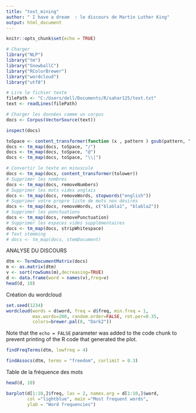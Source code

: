 ---
title: "text_mining"
author: " I have a dream  : le discours de Martin Luther King"
output: html_document
---

```{r setup, echo=FALSE}
knitr::opts_chunk$set(echo = TRUE)
```


```{r echo=FALSE}

# Charger
library("NLP")
library("tm")
library("SnowballC")
library("RColorBrewer")
library("wordcloud")
library("utf8")

```


```{r pressure, echo=FALSE}
# Lire le fichier texte
filePath <- "C:/Users/dell/Documents/R/sahar125/text.txt"
text <- readLines(filePath)

# Charger les données comme un corpus
docs <- Corpus(VectorSource(text))
```

```{r echo=FALSE}
inspect(docs)
```

```{r}
toSpace <- content_transformer(function (x , pattern ) gsub(pattern, " ", x))
docs <- tm_map(docs, toSpace, "/")
docs <- tm_map(docs, toSpace, "@")
docs <- tm_map(docs, toSpace, "\\|")
```

```{r}
# Convertir le texte en minuscule
docs <- tm_map(docs, content_transformer(tolower))
# Supprimer les nombres
docs <- tm_map(docs, removeNumbers)
# Supprimer les mots vides anglais
docs <- tm_map(docs, removeWords, stopwords("english"))
# Supprimer votre propre liste de mots non désirés
docs <- tm_map(docs, removeWords, c("blabla1", "blabla2")) 
# Supprimer les ponctuations
docs <- tm_map(docs, removePunctuation)
# Supprimer les espaces vides supplémentaires
docs <- tm_map(docs, stripWhitespace)
# Text stemming
# docs <- tm_map(docs, stemDocument)
```
ANALYSE DU DISCOURS
```{r echo=FALSE}
dtm <- TermDocumentMatrix(docs)
m <- as.matrix(dtm)
v <- sort(rowSums(m),decreasing=TRUE)
d <- data.frame(word = names(v),freq=v)
head(d, 10)
```
Création du wordcloud
```{r}
set.seed(1234)
wordcloud(words = d$word, freq = d$freq, min.freq = 1,
          max.words=200, random.order=FALSE, rot.per=0.35, 
          colors=brewer.pal(8, "Dark2"))
```

Note that the `echo = FALSE` parameter was added to the code chunk to prevent printing of the R code that generated the plot.
```{r}
findFreqTerms(dtm, lowfreq = 4)
```

```{r}
findAssocs(dtm, terms = "freedom", corlimit = 0.3)
```
Table de la fréquence des mots
```{r}
head(d, 10)
```
```{r}
barplot(d[1:10,]$freq, las = 2, names.arg = d[1:10,]$word,
        col ="lightblue", main ="Most frequent words",
        ylab = "Word frequencies")

```

